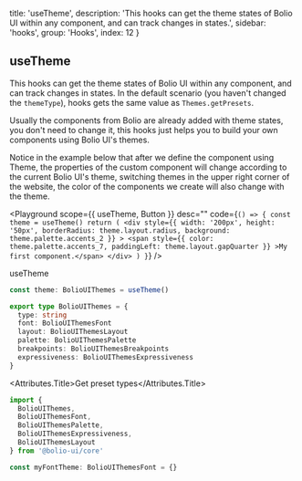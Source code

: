 
  title: 'useTheme',
  description:
    'This hooks can get the theme states of Bolio UI within any component, and can track changes in states.',
  sidebar: 'hooks',
  group: 'Hooks',
  index: 12
}

## useTheme

This hooks can get the theme states of Bolio UI within any component, and can track changes in states.
In the default scenario (you haven't changed the `themeType`), hooks gets the same value as `Themes.getPresets`.

Usually the components from Bolio are already added with theme states, you don't need to change it,
this hooks just helps you to build your own components using Bolio UI's themes.

Notice in the example below that after we define the component using Theme,
the properties of the custom component will change according to the current Bolio UI's theme,
switching themes in the upper right corner of the website, the color of the components we create will also change with the theme.

<Playground
  scope={{ useTheme, Button }}
  desc=""
  code={`
() => {
  const theme = useTheme()
  return (
    <div style={{
        width: '200px',
        height: '50px',
        borderRadius: theme.layout.radius,
        background: theme.palette.accents_2
      }}
    >
      <span style={{
          color: theme.palette.accents_7,
          paddingLeft: theme.layout.gapQuarter
        }}
      >My first component.</span>
    </div>
  )
}
`}
/>

<Attributes edit="/pages/hooks/use-theme.mdx">
<Attributes.Title>useTheme</Attributes.Title>

```ts
const theme: BolioUIThemes = useTheme()

export type BolioUIThemes = {
  type: string
  font: BolioUIThemesFont
  layout: BolioUIThemesLayout
  palette: BolioUIThemesPalette
  breakpoints: BolioUIThemesBreakpoints
  expressiveness: BolioUIThemesExpressiveness
}
```

<Attributes.Title>Get preset types</Attributes.Title>

```ts
import {
  BolioUIThemes,
  BolioUIThemesFont,
  BolioUIThemesPalette,
  BolioUIThemesExpressiveness,
  BolioUIThemesLayout
} from '@bolio-ui/core'

const myFontTheme: BolioUIThemesFont = {}
```

</Attributes>

